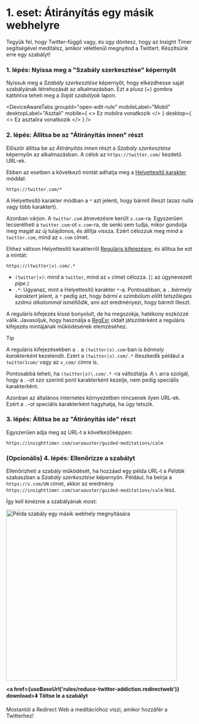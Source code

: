 
# 1. eset: Átirányítás egy másik webhelyre

Tegyük fel, hogy Twitter-függő vagy, és úgy döntesz, hogy az Insight Timer segítségével meditálsz, amikor véletlenül megnyitod a Twittert. Készítsünk erre egy szabályt!

### 1. lépés: Nyissa meg a "Szabály szerkesztése" képernyőt

Nyissuk meg a *Szabály szerkesztése* képernyőt, hogy elkezdhesse saját szabályának létrehozását az alkalmazásban. Ezt a plusz (+) gombra kattintva teheti meg a *Saját szabályok* lapon.

<DeviceAwareTabs
  groupId="open-edit-rule"
  mobileLabel="Mobil"
  desktopLabel="Asztali"
  mobile={
    <>
      Ez mobilra vonatkozik
    </>
  }
  desktop={
    <>
      Ez asztalira vonatkozik
    </>
  }
/>

### 2. lépés: Állítsa be az "Átirányítás innen" részt

Először állítsa be az *Átirányítás innen* részt a *Szabály szerkesztése* képernyőn az alkalmazásban. A célok az `https://twitter.com/` kezdetű URL-ek.

Ebben az esetben a következő mintát adhatja meg a [Helyettesítő karakter](rule-settings#url-pattern-wildcard) móddal:

```
https://twitter.com/*
```

A Helyettesítő karakter módban a `*` azt jelenti, hogy bármit illeszt (azaz nulla vagy több karaktert).

Azonban várjon. A `twitter.com` átnevezésre került `x.com`-ra. Egyszerűen lecserélheti a `twitter.com`-ot `x.com`-ra, de senki sem tudja, mikor gondolja meg magát az új tulajdonos, és állítja vissza. Ezért célozzuk meg mind a `twitter.com`, mind az `x.com` címet.

Ehhez váltson Helyettesítő karakterről [Reguláris kifejezésre](rule-settings#url-pattern-regular-expression), és állítsa be ezt a mintát:

```
https://(twitter|x).com/.*
```

* `(twitter|x)`: mind a `twitter`, mind az `x` címet célozza. (`|` az úgynevezett *pipe*.)
* `.*`: Ugyanaz, mint a Helyettesítő karakter `*`-a. Pontosabban, a `.` *bármely karaktert* jelent, a `*` pedig azt, hogy *bármi e szimbólum előtt tetszőleges számú alkalommal ismétlődik*, ami azt eredményezi, hogy bármit illeszt.

A reguláris kifejezés kissé bonyolult, de ha megszokja, hatékony eszközzé válik. Javasoljuk, hogy használja a [RegExr](https://regexr.com) oldalt játszótérként a reguláris kifejezés mintájának működésének elemzéséhez.

> [!TIP]
> A reguláris kifejezésekben a `.` a `(twitter|x).com`-ban is *bármely karakterként* kezelendő. Ezért a `(twitter|x).com/.*` illeszkedik például a `twitter1com/` vagy az `x_com/` címre is.
> 
> Pontosabbá teheti, ha `(twitter|x)\.com/.*` -ra változtatja. A `\` arra szolgál, hogy a `.`-ot szó szerinti pont karakterként kezelje, nem pedig speciális karakterként.
> 
> Azonban az általános internetes környezetben nincsenek ilyen URL-ek. Ezért a `.`-ot speciális karakterként hagyhatja, ha úgy tetszik.

### 3. lépés: Állítsa be az "Átirányítás ide" részt

Egyszerűen adja meg az URL-t a következőképpen:

```
https://insighttimer.com/saraauster/guided-meditations/calm
```

### (Opcionális) 4. lépés: Ellenőrizze a szabályt

Ellenőrizheti a szabály működését, ha hozzáad egy példa URL-t a *Példák* szakaszban a *Szabály szerkesztése* képernyőn. Például, ha beírja a `https://x.com/UN` címet, akkor az eredmény `https://insighttimer.com/saraauster/guided-meditations/calm` lesz.

Így kell kinéznie a szabályának most:

<Image src={RuleCreationOpenAnotherWebsiteRulePreview} alt="Példa szabály egy másik webhely megnyitására" height="460" hasRoundedCorners hasShadow />

**<a href={useBaseUrl('rules/reduce-twitter-addiction.redirectweb')} download>⬇️ Töltse le a szabályt</a>**

Mostantól a Redirect Web a meditációhoz viszi, amikor hozzáfér a Twitterhez!